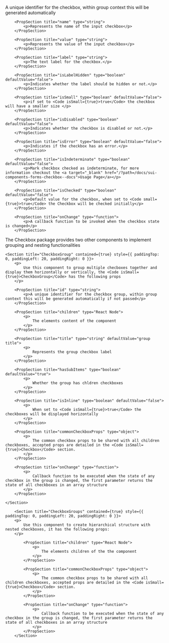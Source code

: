 
<PackageInstallGuide packageName="@wpmudev/sui-checkbox" />

<Section title="Props" border={true}>
		<PropSection title="id" type="string">
    		<p>A unique identifier for the checkbox, within group context this will be generated automatically</p>
    	</PropSection>

		<PropSection title="name" type="string">
    		<p>Represents the name of the input checkbox</p>
    	</PropSection>

		<PropSection title="value" type="string">
    		<p>Represents the value of the input checkbox</p>
    	</PropSection>

    	<PropSection title="label" type="string">
    		<p>The text label for the checkbox.</p>
    	</PropSection>

		<PropSection title="isLabelHidden" type="boolean" defaultValue="false">
    		<p>Indicates whether the label should be hidden or not.</p>
    	</PropSection>

		<PropSection title="isSmall" type="boolean" defaultValue="false">
    		<p>if set to <Code isSmall={true}>true</Code> the checkbox will have a smaller size </p>
    	</PropSection>

		<PropSection title="isDisabled" type="boolean" defaultValue="false">
    		<p>Indicates whether the checkbox is disabled or not.</p>
    	</PropSection>

		<PropSection title="isError" type="boolean" defaultValue="false">
    		<p>Indicates if the checkbox has an error.</p>
    	</PropSection>

		<PropSection title="isIndeterminate" type="boolean" defaultValue="false">
    		<p>Mark checkbox checked as indeterminate, for more information checkout the <a target="_blank" href="/?path=/docs/sui-components-forms-checkbox--docs">Usage Page</a></p>
    	</PropSection>

		<PropSection title="isChecked" type="boolean" defaultValue="false">
    		<p>Default value for the checkbox, when set to <Code small={true}>true</Code> the Checkbox will be checked initially</p>
    	</PropSection>

		<PropSection title="onChange" type="function">
    		<p>A callback function to be invoked when the checkbox state is changed</p>
    	</PropSection>

</Section>

<Section
	title="Groups & Nesting"
	contained={true}
	style={{ paddingTop: 30, paddingBottom: 0 }}
>
		<p>The Checkbox package provides two other components to implement grouping and nesting functionalities</p>

    <Section title="CheckboxGroup" contained={true} style={{ paddingTop: 0, paddingLeft: 20, paddingRight: 0 }}>
    	<p>
    		Use this component to group multiple checboxes together and display them horizontally or vertically, the <Code isSmall={true}>CheckboxGroup</Code> has the following props
    	</p>

		<PropSection title="id" type="string">
			<p>A unique identifier for the checkbox group, within group context this will be generated automatically if not passed</p>
		</PropSection>

    	<PropSection title="children" type="React Node">
    		<p>
    			The elements content of the component
    		</p>
    	</PropSection>

    	<PropSection title="title" type="string" defaultValue="group title">
    		<p>
    			Represents the group checkbox label
    		</p>
    	</PropSection>

    	<PropSection title="hasSubItems" type="boolean" defaultValue="true">
    		<p>
    			Whether the group has chldren checkboxes
    		</p>
    	</PropSection>

    	<PropSection title="isInline" type="boolean" defaultValue="false">
    		<p>
    			When set to <Code isSmall={true}>true</Code> the checkboxes will be displayed horizontally
    		</p>
    	</PropSection>

    	<PropSection title="commonCheckboxProps" type="object">
    		<p>
    			The common checkbox props to be shared with all children checkboxes, accepted props are detailed in the <Code isSmall={true}>Checkbox</Code> section.
    		</p>
    	</PropSection>

    	<PropSection title="onChange" type="function">
    		<p>
    			Callback function to be executed when the state of any checkbox in the group is changed, the first parameter returns the state of all checkboxes in an array structure
    		</p>
    	</PropSection>

    </Section>

    	<Section title="CheckboxGroups" contained={true} style={{ paddingTop: 0, paddingLeft: 20, paddingRight: 0 }}>
    	<p>
    		Use this component to create hierarchical structure with nested checkboxes, it has the following props:
    	</p>
    		
			<PropSection title="children" type="React Node">
    			<p>
    				The elements children of the the component
    			</p>
    		</PropSection>

			<PropSection title="commonCheckboxProps" type="object">
				<p>
					The common checkbox props to be shared with all children checkboxes, accepted props are detailed in the <Code isSmall={true}>Checkbox</Code> section.
				</p>
    		</PropSection>

			<PropSection title="onChange" type="function">
				<p>
					Callback function to be executed when the state of any checkbox in the group is changed, the first parameter returns the state of all checkboxes in an array structure
				</p>
    		</PropSection>
    	</Section>

</Section>

<CommonPropsNotice />
